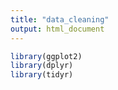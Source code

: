 ```yaml
---
title: "data_cleaning"
output: html_document
---
```


```r
library(ggplot2)
library(dplyr)
library(tidyr)
```

```r

```

